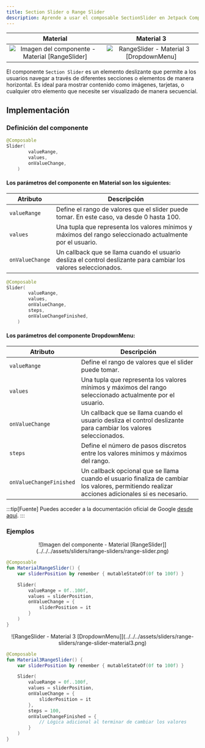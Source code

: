 ```yaml
---
title: Section Slider o Range Slider
description: Aprende a usar el composable SectionSlider en Jetpack Compose.
---
```



| Material| Material 3| 
| :----------------: | :------: |
![Imagen del componente - Material [RangeSlider]](../../../assets/sliders/range-sliders/range-slider.png)|![RangeSlider - Material 3 [DropdownMenu]](../../../assets/sliders/range-sliders/range-slider-material3.png)

El componente `Section Slider` es un elemento deslizante que permite a los usuarios navegar a través de diferentes secciones o elementos de manera horizontal. Es ideal para mostrar contenido como imágenes, tarjetas, o cualquier otro elemento que necesite ser visualizado de manera secuencial.

## Implementación

### Definición del componente

<Tabs>

<TabItem label="Material">

```kotlin frame="terminal"
@Composable
Slider(
        valueRange,
        values,
        onValueChange,
    )
```
#### Los parámetros del componente en Material son los siguientes:

Atributo | Descripción
------ | -----------
`valueRange` | Define el rango de valores que el slider puede tomar. En este caso, va desde 0 hasta 100.
`values` | Una tupla que representa los valores mínimos y máximos del rango seleccionado actualmente por el usuario.
`onValueChange` | Un callback que se llama cuando el usuario desliza el control deslizante para cambiar los valores seleccionados.

</TabItem>

<TabItem label="Material 3">

```kotlin frame="terminal"
@Composable
Slider(
        valueRange,
        values,
        onValueChange,
        steps,
        onValueChangeFinished,
    )
```
#### Los parámetros del componente DropdownMenu:

Atributo | Descripción
------ | -----------
`valueRange` | Define el rango de valores que el slider puede tomar.
`values` | Una tupla que representa los valores mínimos y máximos del rango seleccionado actualmente por el usuario.
`onValueChange` | Un callback que se llama cuando el usuario desliza el control deslizante para cambiar los valores seleccionados.
`steps` | Define el número de pasos discretos entre los valores mínimos y máximos del rango.
`onValueChangeFinished` | Un callback opcional que se llama cuando el usuario finaliza de cambiar los valores, permitiendo realizar acciones adicionales si es necesario.

</TabItem>

</Tabs>

[comment]: <> (No modifiques el tip)

:::tip[Fuente]
Puedes acceder a la documentación oficial de Google
[desde aquí](https://developer.android.com/reference/kotlin/androidx/compose/runtime/package-summary).
:::

### Ejemplos

<Tabs>

<TabItem label="Material">

<center>![Imagen del componente - Material [RangeSlider]](../../../assets/sliders/range-sliders/range-slider.png)</center>

```kotlin frame="terminal"
@Composable
fun MaterialRangeSlider() {
    var sliderPosition by remember { mutableStateOf(0f to 100f) }

    Slider(
        valueRange = 0f..100f,
        values = sliderPosition,
        onValueChange = {
            sliderPosition = it
        }
    )
}

```
</TabItem>

<TabItem label="Material 3">

<center>![RangeSlider - Material 3 [DropdownMenu]](../../../assets/sliders/range-sliders/range-slider-material3.png)</center>

```kotlin frame="terminal"
@Composable
fun Material3RangeSlider() {
    var sliderPosition by remember { mutableStateOf(0f to 100f) }

    Slider(
        valueRange = 0f..100f,
        values = sliderPosition,
        onValueChange = {
            sliderPosition = it
        },
        steps = 100,
        onValueChangeFinished = {
            // Lógica adicional al terminar de cambiar los valores
        }
    )
}
```

</TabItem>
</Tabs>

